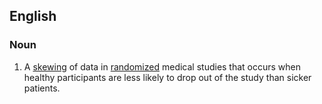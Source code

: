 ==English==

===Noun===
{{en-noun|sg=[[healthy]] [[participant]] [[effect]]}}

# {{medicine|statistics}} A [[skewing]] of data in [[randomized]] medical studies that occurs when healthy participants are less likely to drop out of the study than sicker patients.